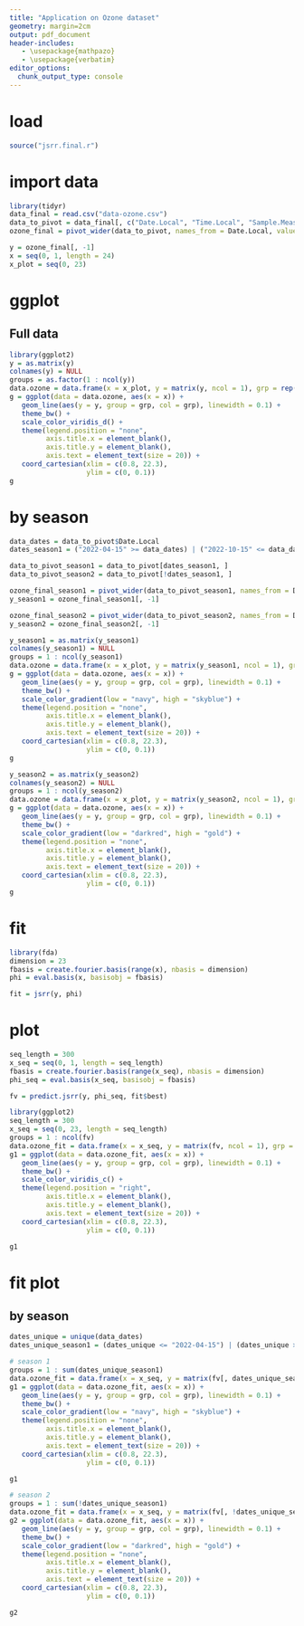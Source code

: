 ```yaml
---
title: "Application on Ozone dataset"
geometry: margin=2cm
output: pdf_document
header-includes:
   - \usepackage{mathpazo}
   - \usepackage{verbatim}
editor_options: 
  chunk_output_type: console
---
```


# load

```r
source("jsrr.final.r")
```

# import data

```r
library(tidyr)
data_final = read.csv("data-ozone.csv")
data_to_pivot = data_final[, c("Date.Local", "Time.Local", "Sample.Measurement")]
ozone_final = pivot_wider(data_to_pivot, names_from = Date.Local, values_from = Sample.Measurement)

y = ozone_final[, -1]
x = seq(0, 1, length = 24)
x_plot = seq(0, 23)
```

# ggplot
## Full data

```r
library(ggplot2)
y = as.matrix(y)
colnames(y) = NULL
groups = as.factor(1 : ncol(y))
data.ozone = data.frame(x = x_plot, y = matrix(y, ncol = 1), grp = rep(groups, each = nrow(y)))
g = ggplot(data = data.ozone, aes(x = x)) +
   geom_line(aes(y = y, group = grp, col = grp), linewidth = 0.1) +
   theme_bw() +
   scale_color_viridis_d() +
   theme(legend.position = "none",
         axis.title.x = element_blank(),
         axis.title.y = element_blank(),
         axis.text = element_text(size = 20)) +
   coord_cartesian(xlim = c(0.8, 22.3),
                   ylim = c(0, 0.1))
g
```

# by season

```r
data_dates = data_to_pivot$Date.Local
dates_season1 = ("2022-04-15" >= data_dates) | ("2022-10-15" <= data_dates)

data_to_pivot_season1 = data_to_pivot[dates_season1, ]
data_to_pivot_season2 = data_to_pivot[!dates_season1, ]

ozone_final_season1 = pivot_wider(data_to_pivot_season1, names_from = Date.Local, values_from = Sample.Measurement)
y_season1 = ozone_final_season1[, -1]

ozone_final_season2 = pivot_wider(data_to_pivot_season2, names_from = Date.Local, values_from = Sample.Measurement)
y_season2 = ozone_final_season2[, -1]

y_season1 = as.matrix(y_season1)
colnames(y_season1) = NULL
groups = 1 : ncol(y_season1)
data.ozone = data.frame(x = x_plot, y = matrix(y_season1, ncol = 1), grp = rep(groups, each = nrow(y_season1)))
g = ggplot(data = data.ozone, aes(x = x)) +
   geom_line(aes(y = y, group = grp, col = grp), linewidth = 0.1) +
   theme_bw() +
   scale_color_gradient(low = "navy", high = "skyblue") +
   theme(legend.position = "none",
         axis.title.x = element_blank(),
         axis.title.y = element_blank(),
         axis.text = element_text(size = 20)) +
   coord_cartesian(xlim = c(0.8, 22.3),
                   ylim = c(0, 0.1))
g

y_season2 = as.matrix(y_season2)
colnames(y_season2) = NULL
groups = 1 : ncol(y_season2)
data.ozone = data.frame(x = x_plot, y = matrix(y_season2, ncol = 1), grp = rep(groups, each = nrow(y_season2)))
g = ggplot(data = data.ozone, aes(x = x)) +
   geom_line(aes(y = y, group = grp, col = grp), linewidth = 0.1) +
   theme_bw() +
   scale_color_gradient(low = "darkred", high = "gold") +
   theme(legend.position = "none",
         axis.title.x = element_blank(),
         axis.title.y = element_blank(),
         axis.text = element_text(size = 20)) +
   coord_cartesian(xlim = c(0.8, 22.3),
                   ylim = c(0, 0.1))
g
```

# fit

```r
library(fda)
dimension = 23
fbasis = create.fourier.basis(range(x), nbasis = dimension)
phi = eval.basis(x, basisobj = fbasis)

fit = jsrr(y, phi)
```

# plot

```r
seq_length = 300
x_seq = seq(0, 1, length = seq_length)
fbasis = create.fourier.basis(range(x_seq), nbasis = dimension)
phi_seq = eval.basis(x_seq, basisobj = fbasis)

fv = predict.jsrr(y, phi_seq, fit$best)

library(ggplot2)
seq_length = 300
x_seq = seq(0, 23, length = seq_length)
groups = 1 : ncol(fv)
data.ozone_fit = data.frame(x = x_seq, y = matrix(fv, ncol = 1), grp = rep(groups, each = nrow(fv)))
g1 = ggplot(data = data.ozone_fit, aes(x = x)) +
   geom_line(aes(y = y, group = grp, col = grp), linewidth = 0.1) +
   theme_bw() +
   scale_color_viridis_c() +
   theme(legend.position = "right",
         axis.title.x = element_blank(),
         axis.title.y = element_blank(),
         axis.text = element_text(size = 20)) +
   coord_cartesian(xlim = c(0.8, 22.3),
                   ylim = c(0, 0.1))

g1
```

# fit plot
## by season

```r
dates_unique = unique(data_dates)
dates_unique_season1 = (dates_unique <= "2022-04-15") | (dates_unique >= "2022-10-15")

# season 1
groups = 1 : sum(dates_unique_season1)
data.ozone_fit = data.frame(x = x_seq, y = matrix(fv[, dates_unique_season1], ncol = 1), grp = rep(groups, each = nrow(fv)))
g1 = ggplot(data = data.ozone_fit, aes(x = x)) +
   geom_line(aes(y = y, group = grp, col = grp), linewidth = 0.1) +
   theme_bw() +
   scale_color_gradient(low = "navy", high = "skyblue") +
   theme(legend.position = "none",
         axis.title.x = element_blank(),
         axis.title.y = element_blank(),
         axis.text = element_text(size = 20)) +
   coord_cartesian(xlim = c(0.8, 22.3),
                   ylim = c(0, 0.1))

g1

# season 2
groups = 1 : sum(!dates_unique_season1)
data.ozone_fit = data.frame(x = x_seq, y = matrix(fv[, !dates_unique_season1], ncol = 1), grp = rep(groups, each = nrow(fv)))
g2 = ggplot(data = data.ozone_fit, aes(x = x)) +
   geom_line(aes(y = y, group = grp, col = grp), linewidth = 0.1) +
   theme_bw() +
   scale_color_gradient(low = "darkred", high = "gold") +
   theme(legend.position = "none",
         axis.title.x = element_blank(),
         axis.title.y = element_blank(),
         axis.text = element_text(size = 20)) +
   coord_cartesian(xlim = c(0.8, 22.3),
                   ylim = c(0, 0.1))

g2
```